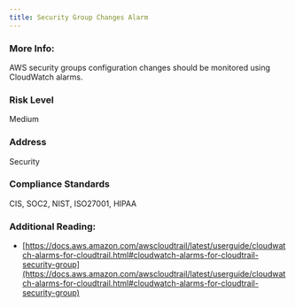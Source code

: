 ```yaml
---
title: Security Group Changes Alarm
---
```


### More Info:

AWS security groups configuration changes should be monitored using CloudWatch alarms.

### Risk Level

Medium

### Address

Security

### Compliance Standards

CIS, SOC2, NIST, ISO27001, HIPAA

### Additional Reading:

- [https://docs.aws.amazon.com/awscloudtrail/latest/userguide/cloudwatch-alarms-for-cloudtrail.html#cloudwatch-alarms-for-cloudtrail-security-group](https://docs.aws.amazon.com/awscloudtrail/latest/userguide/cloudwatch-alarms-for-cloudtrail.html#cloudwatch-alarms-for-cloudtrail-security-group)
